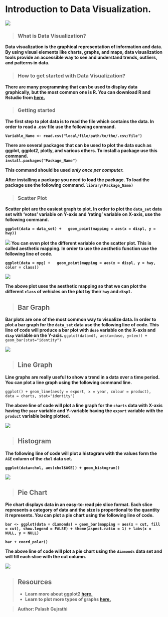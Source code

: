 # Introduction to Data Visualization.
![](imgs/data_img.png)

> ### What is Data Visualization?

<b>
Data visualization is the graphical representation of information and data. By using visual elements like charts, graphs, and maps, data visualization tools provide an accessible way to see and understand trends, outliers, and patterns in data.
</b>

> ### How to get started with Data Visualization?  

<b>
There are many programming that can be used to display data graphically, but the most common one is R.
You can download R and Rstudio from [here.](https://www.rstudio.com)
</b>

> ### Getting started

<b>
The first step to plot data is to read the file which contains the data. In order to read a .csv file use the following command.  

``Variable_Name <- read.csv("local/file/path/to/the/.csv/file")``  

There are several packages that can be used to plot the data such as ggplot, ggplot2, plotly, and various others.
To install a package use this command.  
``install.packages("Package_Name")``  

This command should be used ***only once per computer.***

After installing a package you need to load the package. To load the package use the following command.
``library(Package_Name)``
</b>

> ### Scatter Plot  

<b>
Scatter plot are the easiest graph to plot. In order to plot the ``data_set`` data set with 'votes' variable on Y-axis and 'rating' variable on X-axis, use the following command.

``ggplot(data = data_set) +
  geom_point(mapping = aes(x = displ, y = hwy))``

  ![](imgs/scatter_plot.png)
<b>
You can even plot the different variable on the scatter plot. This is called aesthetic mapping. In order to use the aesthetic function use the following line of code.
</b>

  ``ggplot(data = mpg) +
  geom_point(mapping = aes(x = displ, y = hwy, color = class))``

  ![](imgs/aes_scatter_plot_1.png)

  The above plot uses the aesthetic mapping so that we can plot the different ``class`` of vehicles on the plot by their ``hwy`` and ``displ``.
</b>

> ## Bar Graph  

<b>
Bar plots are one of the most common way to visualize data. In order to plot a bar graph for the ``data_set`` data use the following line of code. This line of code will produce a bar plot with ``dose`` variable on the X-axis and ``disp`` variable on the Y-axis.
</b>
``ggplot(data=df, aes(x=dose, y=len)) +
  geom_bar(stat="identity")``

  ![](imgs/bar_plot.png)

> ## Line Graph  

<b>
Line graphs are really useful to show a trend in a data over a time period. You can plot a line graph using the following command line.</b>

``ggplot() + geom_line(aes(y = export, x = year, colour = product),  
  data = charts, stat="identity")``

<b> 
The above line of code will plot a line graph for the ``charts`` data with X-axis having the ``year`` variable and Y-variable having the ``export`` variable with the ``product`` variable being plotted.
</b>

![](imgs/line_plot.png)

> ## Histogram  

<b>
The following line of code will plot a histogram with the values form the ``AGE`` column of the ``chol`` data set.

``ggplot(data=chol, aes(chol$AGE)) + geom_histogram()``

![](imgs/histogram.png)

> ## Pie Chart  

<b>
Pie chart displays data in an easy-to-read pie slice format. Each slice represents a category of data and the size is proportional to the quantity it represents.
You can plot a pie chart using the following line of code.

``bar <- ggplot(data = diamonds) + geom_bar(mapping = aes(x = cut, fill = cut), show.legend = FALSE) + theme(aspect.ratio = 1) + labs(x = NULL, y = NULL)``

``bar + coord_polar()``

<b>
The above line of code will plot a pie chart using the ``diamonds`` data set and will fill each slice with the cut column.
</b>

![](imgs/pie.png)


> ## Resources
<ul>
<li>Learn more about ggplot2 [here.](https://ggplot2.tidyverse.org)</li>
<li>Learn to plot more types of graphs [here.](https://www.r-graph-gallery.com/all-graphs/)</li>
</ul>

> Author: Palash Gujrathi
